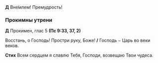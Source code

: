 **Д** Вне́млем! Премудрость! 

### Прокимны утрени

**Д** Прокимен, глас 5 **(Пс 9:33, 37, 2)**

Восстань, о Господь! Простри руку, Боже! **/** Господь − Царь во веки веков.

**Стих** Всем сердцем я славлю Тебя, Господи, возвещаю Твои чудеса.
